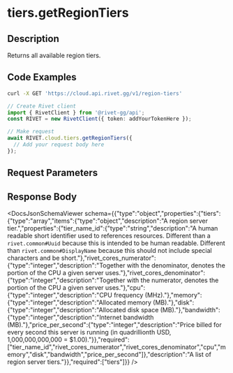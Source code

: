 

# tiers.getRegionTiers

## Description

Returns all available region tiers.


## Code Examples

<CodeGroup title='Request' tag='GET' label='https://cloud.api.rivet.gg/v1/region-tiers'>

```bash {{ title: 'cURL' }}
curl -X GET 'https://cloud.api.rivet.gg/v1/region-tiers'
```

```ts
// Create Rivet client
import { RivetClient } from '@rivet-gg/api';
const RIVET = new RivetClient({ token: addYourTokenHere });

// Make request
await RIVET.cloud.tiers.getRegionTiers({
  // Add your request body here
});
```

</CodeGroup>


## Request Parameters


## Response Body

<DocsJsonSchemaViewer schema={{"type":"object","properties":{"tiers":{"type":"array","items":{"type":"object","description":"A region server tier.","properties":{"tier_name_id":{"type":"string","description":"A human readable short identifier used to references resources. Different than a `rivet.common#Uuid` because this is intended to be human readable. Different than `rivet.common#DisplayName` because this should not include special characters and be short."},"rivet_cores_numerator":{"type":"integer","description":"Together with the denominator, denotes the portion of the CPU a given server uses."},"rivet_cores_denominator":{"type":"integer","description":"Together with the numerator, denotes the portion of the CPU a given server uses."},"cpu":{"type":"integer","description":"CPU frequency (MHz)."},"memory":{"type":"integer","description":"Allocated memory (MB)."},"disk":{"type":"integer","description":"Allocated disk space (MB)."},"bandwidth":{"type":"integer","description":"Internet bandwidth (MB)."},"price_per_second":{"type":"integer","description":"Price billed for every second this server is running (in quadrillionth USD, 1,000,000,000,000 = $1.00)."}},"required":["tier_name_id","rivet_cores_numerator","rivet_cores_denominator","cpu","memory","disk","bandwidth","price_per_second"]},"description":"A list of region server tiers."}},"required":["tiers"]}} />

